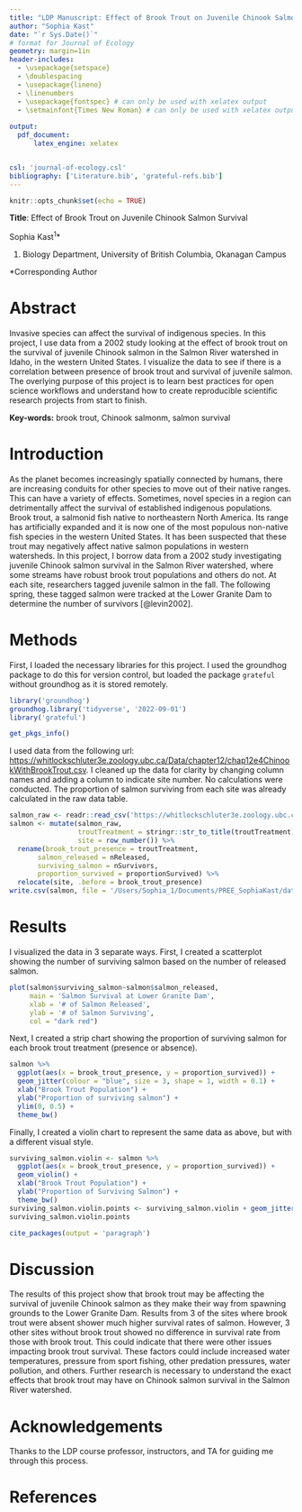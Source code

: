 ```yaml
---
title: "LDP Manuscript: Effect of Brook Trout on Juvenile Chinook Salmon Survival"
author: "Sophia Kast"
date: "`r Sys.Date()`"
# format for Journal of Ecology
geometry: margin=1in
header-includes: 
  - \usepackage{setspace}
  - \doublespacing
  - \usepackage{lineno}
  - \linenumbers
  - \usepackage{fontspec} # can only be used with xelatex output
  - \setmainfont{Times New Roman} # can only be used with xelatex output
  
output: 
  pdf_document:
      latex_engine: xelatex


csl: 'journal-of-ecology.csl'
bibliography: ['Literature.bib', 'grateful-refs.bib']
---
```


```r
knitr::opts_chunk$set(echo = TRUE)
```

**Title**: Effect of Brook Trout on Juvenile Chinook Salmon Survival

Sophia Kast^1^\*

1.  Biology Department, University of British Columbia, Okanagan Campus

\*Corresponding Author

\newpage

# Abstract

Invasive species can affect the survival of indigenous species. In this project, I use data from a 2002 study looking at the effect of brook trout on the survival of juvenile Chinook salmon in the Salmon River watershed in Idaho, in the western United States. I visualize the data to see if there is a correlation between presence of brook trout and survival of juvenile salmon. The overlying purpose of this project is to learn best practices for open science workflows and understand how to create reproducible scientific research projects from start to finish.

**Key-words:** brook trout, Chinook salmonm, salmon survival

# Introduction

As the planet becomes increasingly spatially connected by humans, there are increasing conduits for other species to move out of their native ranges. This can have a variety of effects. Sometimes, novel species in a region can detrimentally affect the survival of established indigenous populations. Brook trout, a salmonid fish native to northeastern North America. Its range has artificially expanded and it is now one of the most populous non-native fish species in the western United States. It has been suspected that these trout may negatively affect native salmon populations in western watersheds. In this project, I borrow data from a 2002 study investigating juvenile Chinook salmon survival in the Salmon River watershed, where some streams have robust brook trout populations and others do not. At each site, researchers tagged juvenile salmon in the fall. The following spring, these tagged salmon were tracked at the Lower Granite Dam to determine the number of survivors [@levin2002].

# Methods

First, I loaded the necessary libraries for this project. I used the groundhog package to do this for version control, but loaded the package `grateful` without groundhog as it is stored remotely.

```r
library('groundhog')
groundhog.library('tidyverse', '2022-09-01')
library('grateful')
```

```r
get_pkgs_info()
```


I used data from the following url: <https://whitlockschluter3e.zoology.ubc.ca/Data/chapter12/chap12e4ChinookWithBrookTrout.csv>. I cleaned up the data for clarity by changing column names and adding a column to indicate site number. No calculations were conducted. The proportion of salmon surviving from each site was already calculated in the raw data table. 

```r
salmon_raw <- readr::read_csv('https://whitlockschluter3e.zoology.ubc.ca/Data/chapter12/chap12e4ChinookWithBrookTrout.csv')
salmon <- mutate(salmon_raw,
                 troutTreatment = stringr::str_to_title(troutTreatment),
                 site = row_number()) %>% 
  rename(brook_trout_presence = troutTreatment, 
       salmon_released = nReleased,
       surviving_salmon = nSurvivors,
       proportion_survived = proportionSurvived) %>%
  relocate(site, .before = brook_trout_presence)
write.csv(salmon, file = '/Users/Sophia_1/Documents/PREE_SophiaKast/data/salmon_clean.csv')
```

# Results

I visualized the data in 3 separate ways. First, I created a scatterplot showing the number of surviving salmon based on the number of released salmon. 

```r
plot(salmon$surviving_salmon~salmon$salmon_released, 
     main = 'Salmon Survival at Lower Granite Dam', 
     xlab = '# of Salmon Released', 
     ylab = '# of Salmon Surviving',
     col = "dark red")
```

\newpage

Next, I created a strip chart showing the proportion of surviving salmon for each brook trout treatment (presence or absence). 

```r
salmon %>%
  ggplot(aes(x = brook_trout_presence, y = proportion_survived)) +
  geom_jitter(colour = "blue", size = 3, shape = 1, width = 0.1) +
  xlab("Brook Trout Population") +
  ylab("Proportion of surviving salmon") +
  ylim(0, 0.5) +
  theme_bw()
```

\newpage

Finally, I created a violin chart to represent the same data as above, but with a different visual style. 

```r
surviving_salmon.violin <- salmon %>% 
  ggplot(aes(x = brook_trout_presence, y = proportion_survived)) +
  geom_violin() +
  xlab("Brook Trout Population") +
  ylab("Proportion of Surviving Salmon") +
  theme_bw()
surviving_salmon.violin.points <- surviving_salmon.violin + geom_jitter(colour = "blue", size = 3, shape = 1, width = 0.1)
surviving_salmon.violin.points
```


```r
cite_packages(output = 'paragraph')
```

# Discussion

The results of this project show  that brook trout may be affecting the survival of juvenile Chinook salmon as they make their way from spawning grounds to the Lower Granite Dam. Results from 3 of the sites where brook trout were absent shower much higher survival rates of salmon. However, 3 other sites without brook trout showed no difference in survival rate from those with brook trout. This could indicate that there were other issues impacting brook trout survival. These factors could include increased water temperatures, pressure from sport fishing, other predation pressures, water pollution, and others. Further research is necessary to understand the exact effects that brook trout may have on Chinook salmon survival in the Salmon River watershed. 

\newpage

# Acknowledgements

Thanks to the LDP course professor, instructors, and TA for guiding me through this process. 

# References

::: {#refs}
:::


